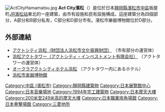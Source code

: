 [[File:ActCityHamamatsu.jpg|thumb]]
'''Act City濱松'''（{{lang-ja|アクトシティ浜松，アクトシティはままつ}}）是位於日本[[靜岡縣|靜岡縣]][[濱松市|濱松市]][[中區_(濱松市)|中區]]板屋町[[東海旅客鐵道|JR]][[濱松站|濱松站]]東北的一座建築，由市有設施和民有設施構成。這座建築分為四個部分，A部分和B部分私有，C部分和D部分市有。濱松市樂器博物館位於D部分。
== 外部連結 ==
{{Commonscat|ACT CITY Hamamatsu}}
* [https://www.actcity.jp/ アクトシティ浜松（財団法人浜松市文化振興財団）]{{Wayback|url=https://www.actcity.jp/ |date=20210115184344 }} （市有部分の運営体）
* [http://www.act-tower.co.jp/ 浜松アクトタワー（アクトシティ・インベストメント有限会社）]{{Wayback|url=http://www.act-tower.co.jp/ |date=20201130060010 }} （アクトタワーの運営体）
* [https://www.act-okura.co.jp/ オークラアクトシティホテル浜松]{{Wayback|url=https://www.act-okura.co.jp/ |date=20201022141431 }} （アクトタワー内にあるホテル）
* [https://www.gakkihaku.jp/ 浜松市楽器博物館]{{Wayback|url=https://www.gakkihaku.jp/ |date=20210121125739 }}
[[Category:中區_(濱松市)|Category:中區 (濱松市)]]
[[Category:靜岡縣建築物|Category:靜岡縣建築物]]
[[Category:日本展覽館中心|Category:日本展覽館中心]]
[[Category:日本音樂場地|Category:日本音樂場地]]
[[Category:1994年完工建築物|Category:1994年完工建築物]]
[[Category:日本摩天大樓|Category:日本摩天大樓]]
[[Category:200米至249米高的摩天大樓|Category:200米至249米高的摩天大樓]]
[[Category:日本職業摔角場館|Category:日本職業摔角場館]]
[[Category:日本拳擊場館|Category:日本拳擊場館]]
[[Category:三菱地所|Category:三菱地所]]